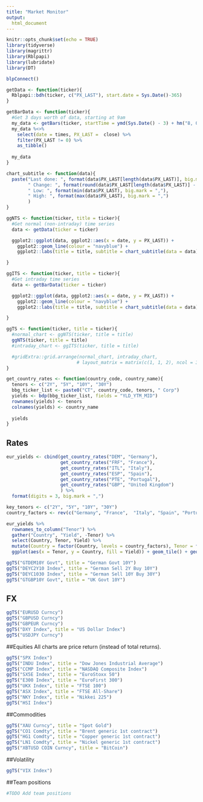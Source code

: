 ```yaml
---
title: "Market Monitor"
output: 
  html_document
---
```


```r
knitr::opts_chunk$set(echo = TRUE)
library(tidyverse)
library(magrittr)
library(Rblpapi)
library(lubridate)
library(DT)

blpConnect()

getData <- function(ticker){
  Rblpapi::bdh(ticker, c("PX_LAST"), start.date = Sys.Date()-365)
}

getBarData <- function(ticker){
  #Get 3 days worth of data, starting at 9am
  my_data <- getBars(ticker, startTime = ymd(Sys.Date() - 3) + hm("8, 0"), endTime = ymd(Sys.Date()) + hm("8, 0"))  
  my_data %<>% 
    select(date = times, PX_LAST =  close) %>%
    filter(PX_LAST != 0) %>%
    as_tibble()
  
  my_data
}

chart_subtitle <- function(data){
  paste("Last done: ", format(data$PX_LAST[length(data$PX_LAST)], big.mark = ","),
        " Change: ", format(round(data$PX_LAST[length(data$PX_LAST)] - data$PX_LAST[length(data$PX_LAST) - 1], 3), big.mark = ","),
        " Low: ", format(min(data$PX_LAST), big.mark = ","),
        " High: ", format(max(data$PX_LAST), big.mark = ",")
        )
}

ggNTS <- function(ticker, title = ticker){
  #Get normal (non-intraday) time series
  data <- getData(ticker = ticker)

  ggplot2::ggplot(data, ggplot2::aes(x = date, y = PX_LAST)) +
    ggplot2::geom_line(colour = "navyblue") +
    ggplot2::labs(title = title, subtitle = chart_subtitle(data = data), y = "Price", x = "Date")

}

ggITS <- function(ticker, title = ticker){
  #Get intraday time series
  data <- getBarData(ticker = ticker)

  ggplot2::ggplot(data, ggplot2::aes(x = date, y = PX_LAST)) +
    ggplot2::geom_line(colour = "navyblue") +
    ggplot2::labs(title = title, subtitle = chart_subtitle(data = data), y = "Price", x = "Date")

}

ggTS <- function(ticker, title = ticker){
  #normal_chart <- ggNTS(ticker, title = title)
  ggNTS(ticker, title = title)
  #intraday_chart <- ggITS(ticker, title = title)

  #gridExtra::grid.arrange(normal_chart, intraday_chart,
                          # layout_matrix = matrix(c(1, 1, 2), ncol = 3))
}

get_country_rates <- function(country_code, country_name){
  tenors <- c("2Y", "5Y", "10Y", "30Y")
  bbg_ticker_list <- paste0("CT", country_code, tenors, " Corp")
  yields <- bdp(bbg_ticker_list, fields = "YLD_YTM_MID")
  rownames(yields) <- tenors
  colnames(yields) <- country_name
  
  yields
}

```

## Rates
```r
eur_yields <- cbind(get_country_rates("DEM", "Germany"),
                    get_country_rates("FRF", "France"),
                    get_country_rates("ITL", "Italy"),
                    get_country_rates("ESP", "Spain"),
                    get_country_rates("PTE", "Portugal"),
                    get_country_rates("GBP", "United Kingdom")
                    ) %>% 
  format(digits = 3, big.mark = ",")

key_tenors <- c("2Y", "5Y", "10Y", "30Y")
country_factors <- rev(c("Germany", "France",  "Italy", "Spain", "Portugal", "United Kingdom"))

eur_yields %>% 
  rownames_to_column("Tenor") %>% 
  gather("Country", "Yield", -Tenor) %>% 
  select(Country, Tenor, Yield) %>% 
  mutate(Country = factor(Country, levels = country_factors), Tenor = factor(Tenor, levels = key_tenors), Yield = as.numeric(Yield)) %>% 
  ggplot(aes(x = Tenor, y = Country, fill = Yield)) + geom_tile() + geom_text(aes(label = Yield)) + scale_fill_gradient2(low = "red", mid = "white", high = "green")
```

```r
ggTS("GTDEM10Y Govt", title = "German Govt 10Y")
ggTS("DEYC2Y10 Index", title = "German Sell 2Y Buy 10Y")
ggTS("DEYC1030 Index", title = "German Sell 10Y Buy 30Y")
ggTS("GTGBP10Y Govt", title = "UK Govt 10Y")
```

## FX 
```r
ggTS("EURUSD Curncy")
ggTS("GBPUSD Curncy")
ggTS("GBPEUR Curncy")
ggTS("DXY Index", title = "US Dollar Index")
ggTS("USDJPY Curncy")
```

##Equities
All charts are price return (instead of total returns).

```r
ggTS("SPX Index")
ggTS("INDU Index", title = "Dow Jones Industrial Average")
ggTS("CCMP Index", title = "NASDAQ Composite Index")
ggTS("SX5E Index", title = "EuroStoxx 50")
ggTS("E300 Index", title = "EuroFirst 300")
ggTS("UKX Index", title = "FTSE 100")
ggTS("ASX Index", title = "FTSE All-Share")
ggTS("NKY Index", title = "Nikkei 225")
ggTS("HSI Index")
```

##Commodities

```r
ggTS("XAU Curncy", title = "Spot Gold")
ggTS("CO1 Comdty", title = "Brent generic 1st contract")
ggTS("HG1 Comdty", title = "Copper generic 1st contract")
ggTS("LN1 Comdty", title = "Nickel generic 1st contract")
ggTS("XBTUSD COIN Curncy", title = "BitCoin")

```

##Volatility

```r
ggTS("VIX Index")
```

##Team positions
```r
#TODO Add team positions
```
